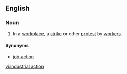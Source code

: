 ==English==
{{wikipedia}}

===Noun===
{{en-noun|sg=[[industrial]] [[action]]}}

# {{mainly|UK}} In a [[workplace]], a [[strike]] or other [[protest]] by [[worker]]s.

====Synonyms====
*[[job action]]

[[vi:industrial action]]
